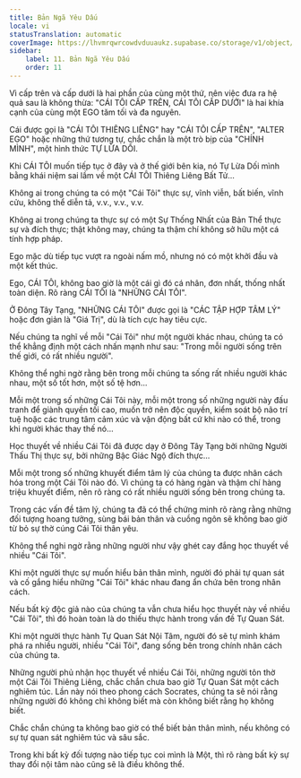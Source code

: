 ```yaml
---
title: Bản Ngã Yêu Dấu
locale: vi
statusTranslation: automatic
coverImage: https://lhvmrqwrcowdvduuaukz.supabase.co/storage/v1/object/public/strapi-uploads/small_cover-tratado-de-psicologia-revolucionaria.webp-5e15e1cec4e0ebebcde5d7fc7565d8fd.webp
sidebar:
    label: 11. Bản Ngã Yêu Dấu
    order: 11
---
```

Vì cấp trên và cấp dưới là hai phần của cùng một thứ, nên việc đưa ra hệ quả sau là không thừa: "CÁI TÔI CẤP TRÊN, CÁI TÔI CẤP DƯỚI" là hai khía cạnh của cùng một EGO tăm tối và đa nguyên.

Cái được gọi là "CÁI TÔI THIÊNG LIÊNG" hay "CÁI TÔI CẤP TRÊN", "ALTER EGO" hoặc những thứ tương tự, chắc chắn là một trò bịp của "CHÍNH MÌNH", một hình thức TỰ LỪA DỐI.

Khi CÁI TÔI muốn tiếp tục ở đây và ở thế giới bên kia, nó Tự Lừa Dối mình bằng khái niệm sai lầm về một CÁI TÔI Thiêng Liêng Bất Tử...

Không ai trong chúng ta có một "Cái Tôi" thực sự, vĩnh viễn, bất biến, vĩnh cửu, không thể diễn tả, v.v., v.v., v.v.

Không ai trong chúng ta thực sự có một Sự Thống Nhất của Bản Thể thực sự và đích thực; thật không may, chúng ta thậm chí không sở hữu một cá tính hợp pháp.

Ego mặc dù tiếp tục vượt ra ngoài nấm mồ, nhưng nó có một khởi đầu và một kết thúc.

Ego, CÁI TÔI, không bao giờ là một cái gì đó cá nhân, đơn nhất, thống nhất toàn diện. Rõ ràng CÁI TÔI là "NHỮNG CÁI TÔI".

Ở Đông Tây Tạng, "NHỮNG CÁI TÔI" được gọi là "CÁC TẬP HỢP TÂM LÝ" hoặc đơn giản là "Giá Trị", dù là tích cực hay tiêu cực.

Nếu chúng ta nghĩ về mỗi "Cái Tôi" như một người khác nhau, chúng ta có thể khẳng định một cách nhấn mạnh như sau: "Trong mỗi người sống trên thế giới, có rất nhiều người".

Không thể nghi ngờ rằng bên trong mỗi chúng ta sống rất nhiều người khác nhau, một số tốt hơn, một số tệ hơn...

Mỗi một trong số những Cái Tôi này, mỗi một trong số những người này đấu tranh để giành quyền tối cao, muốn trở nên độc quyền, kiểm soát bộ não trí tuệ hoặc các trung tâm cảm xúc và vận động bất cứ khi nào có thể, trong khi người khác thay thế nó...

Học thuyết về nhiều Cái Tôi đã được dạy ở Đông Tây Tạng bởi những Người Thấu Thị thực sự, bởi những Bậc Giác Ngộ đích thực...

Mỗi một trong số những khuyết điểm tâm lý của chúng ta được nhân cách hóa trong một Cái Tôi nào đó. Vì chúng ta có hàng ngàn và thậm chí hàng triệu khuyết điểm, nên rõ ràng có rất nhiều người sống bên trong chúng ta.

Trong các vấn đề tâm lý, chúng ta đã có thể chứng minh rõ ràng rằng những đối tượng hoang tưởng, sùng bái bản thân và cuồng ngôn sẽ không bao giờ từ bỏ sự thờ cúng Cái Tôi thân yêu.

Không thể nghi ngờ rằng những người như vậy ghét cay đắng học thuyết về nhiều "Cái Tôi".

Khi một người thực sự muốn hiểu bản thân mình, người đó phải tự quan sát và cố gắng hiểu những "Cái Tôi" khác nhau đang ẩn chứa bên trong nhân cách.

Nếu bất kỳ độc giả nào của chúng ta vẫn chưa hiểu học thuyết này về nhiều "Cái Tôi", thì đó hoàn toàn là do thiếu thực hành trong vấn đề Tự Quan Sát.

Khi một người thực hành Tự Quan Sát Nội Tâm, người đó sẽ tự mình khám phá ra nhiều người, nhiều "Cái Tôi", đang sống bên trong chính nhân cách của chúng ta.

Những người phủ nhận học thuyết về nhiều Cái Tôi, những người tôn thờ một Cái Tôi Thiêng Liêng, chắc chắn chưa bao giờ Tự Quan Sát một cách nghiêm túc. Lần này nói theo phong cách Socrates, chúng ta sẽ nói rằng những người đó không chỉ không biết mà còn không biết rằng họ không biết.

Chắc chắn chúng ta không bao giờ có thể biết bản thân mình, nếu không có sự tự quan sát nghiêm túc và sâu sắc.

Trong khi bất kỳ đối tượng nào tiếp tục coi mình là Một, thì rõ ràng bất kỳ sự thay đổi nội tâm nào cũng sẽ là điều không thể.

